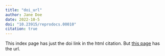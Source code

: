 ```yaml
---
title: "doi_url"
author: Jane Doe
date: 2022-10-5
doi: "10.23915/reprodocs.00010"
citation: true
---
```


This index page has just the doi link in the html citation. But [this page](url_page.qmd) has the url.
